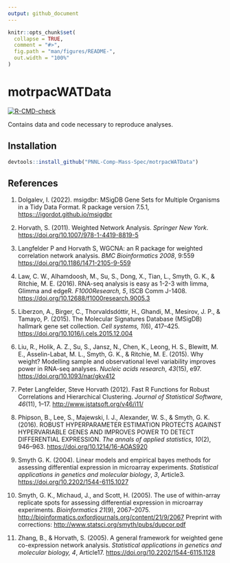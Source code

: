 ```yaml
---
output: github_document
---
```


```r
knitr::opts_chunk$set(
  collapse = TRUE,
  comment = "#>",
  fig.path = "man/figures/README-",
  out.width = "100%"
)
```

# motrpacWATData

<!-- badges: start -->

[![R-CMD-check](https://github.com/PNNL-Comp-Mass-Spec/motrpacWATData/actions/workflows/R-CMD-check.yaml/badge.svg)](https://github.com/PNNL-Comp-Mass-Spec/motrpacWATData/actions/workflows/R-CMD-check.yaml)
<!-- badges: end -->

Contains data and code necessary to reproduce analyses.

## Installation

``` r
devtools::install_github("PNNL-Comp-Mass-Spec/motrpacWATData")
```

## References

1.  Dolgalev, I. (2022). msigdbr: MSigDB Gene Sets for Multiple Organisms in a Tidy Data Format. R package version 7.5.1, <https:://igordot.github.io/msigdbr>

2.  Horvath, S. (2011). Weighted Network Analysis. *Springer New York*. <https://doi.org/10.1007/978-1-4419-8819-5>

3.  Langfelder P and Horvath S, WGCNA: an R package for weighted correlation network analysis. *BMC Bioinformatics 2008*, 9:559 <https://doi.org/10.1186/1471-2105-9-559>

4.  Law, C. W., Alhamdoosh, M., Su, S., Dong, X., Tian, L., Smyth, G. K., & Ritchie, M. E. (2016). RNA-seq analysis is easy as 1-2-3 with limma, Glimma and edgeR. *F1000Research, 5*, ISCB Comm J-1408. <https://doi.org/10.12688/f1000research.9005.3>

5.  Liberzon, A., Birger, C., Thorvaldsdóttir, H., Ghandi, M., Mesirov, J. P., & Tamayo, P. (2015). The Molecular Signatures Database (MSigDB) hallmark gene set collection. *Cell systems, 1*(6), 417--425. <https://doi.org/10.1016/j.cels.2015.12.004>

6.  Liu, R., Holik, A. Z., Su, S., Jansz, N., Chen, K., Leong, H. S., Blewitt, M. E., Asselin-Labat, M. L., Smyth, G. K., & Ritchie, M. E. (2015). Why weight? Modelling sample and observational level variability improves power in RNA-seq analyses. *Nucleic acids research*, *43*(15), e97. <https://doi.org/10.1093/nar/gkv412>

7.  Peter Langfelder, Steve Horvath (2012). Fast R Functions for Robust Correlations and Hierarchical Clustering. *Journal of Statistical Software, 46*(11), 1--17. <http://www.jstatsoft.org/v46/i11/>

8.  Phipson, B., Lee, S., Majewski, I. J., Alexander, W. S., & Smyth, G. K. (2016). ROBUST HYPERPARAMETER ESTIMATION PROTECTS AGAINST HYPERVARIABLE GENES AND IMPROVES POWER TO DETECT DIFFERENTIAL EXPRESSION. *The annals of applied statistics*, *10*(2), 946--963. <https://doi.org/10.1214/16-AOAS920>

9. Smyth G. K. (2004). Linear models and empirical bayes methods for assessing differential expression in microarray experiments. *Statistical applications in genetics and molecular biology*, *3*, Article3. <https://doi.org/10.2202/1544-6115.1027>

10. Smyth, G. K., Michaud, J., and Scott, H. (2005). The use of within-array replicate spots for assessing differential expression in microarray experiments. *Bioinformatics 21*(9), 2067--2075. <http://bioinformatics.oxfordjournals.org/content/21/9/2067> Preprint with corrections: <http://www.statsci.org/smyth/pubs/dupcor.pdf>

11. Zhang, B., & Horvath, S. (2005). A general framework for weighted gene co-expression network analysis. *Statistical applications in genetics and molecular biology, 4*, Article17. <https://doi.org/10.2202/1544-6115.1128>

